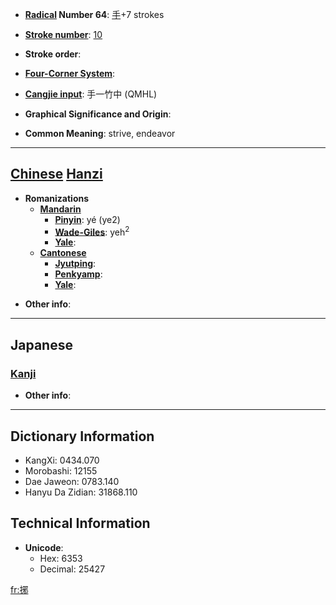 * '''[[Wiktionary:Chinese radical index| Radical]] Number 64''': [[Wiktionary:Chinese radical index 手|手]]+7 strokes

* '''[[Wiktionary:Chinese total strokes index|Stroke number]]''': [[Wiktionary:Chinese total strokes index 10|10]]

* '''Stroke order''': 

* '''[[Wiktionary:Chinese four corner index|Four-Corner System]]''': 

* '''[[Wiktionary:Chinese Cangjie index|Cangjie input]]''': 手一竹中 (QMHL)

* '''Graphical Significance and Origin''': 

* '''Common Meaning''': strive, endeavor

----

== [[Chinese]] [[Hanzi]] ==

* '''Romanizations'''
** '''[[Mandarin]]'''
*** '''[[Pinyin]]''': yé (ye2)
*** '''[[Wade-Giles]]''': yeh<sup>2</sup>
*** '''[[Yale]]''': 
** '''[[Cantonese]]'''
*** '''[[Jyutping]]''':
*** '''[[Penkyamp]]''': 
*** '''[[Yale]]''': 

* '''Other info''': 

----

==Japanese==
===[[Kanji]]===
{{kanji|on readings=[[せ]] (se), [[よ]] (yo)|kun readings=[[もてあそぶ]] (moteasobu)}}

* '''Other info''':  

----

== Dictionary Information ==

* KangXi: 0434.070
* Morobashi: 12155
* Dae Jaweon: 0783.140
* Hanyu Da Zidian: 31868.110

== Technical Information ==

* '''Unicode''':
** Hex: 6353
** Decimal: 25427

[[fr:捓]]